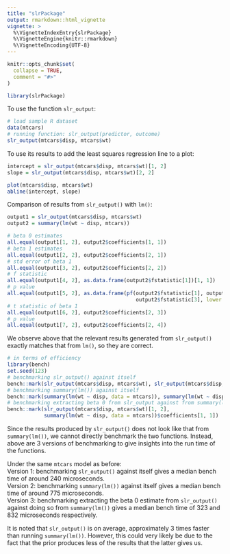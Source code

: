 ```yaml
---
title: "slrPackage"
output: rmarkdown::html_vignette
vignette: >
  %\VignetteIndexEntry{slrPackage}
  %\VignetteEngine{knitr::rmarkdown}
  %\VignetteEncoding{UTF-8}
---
```


```r
knitr::opts_chunk$set(
  collapse = TRUE,
  comment = "#>"
)
```


```r
library(slrPackage)
```

To use the function `slr_output`:
```r
# load sample R dataset
data(mtcars)
# running function: slr_output(predictor, outcome)
slr_output(mtcars$disp, mtcars$wt)
```

To use its results to add the least squares regression line to a plot:
```r
intercept = slr_output(mtcars$disp, mtcars$wt)[1, 2]
slope = slr_output(mtcars$disp, mtcars$wt)[2, 2]

plot(mtcars$disp, mtcars$wt)
abline(intercept, slope)
```

Comparison of results from `slr_output()` with `lm()`:
```r
output1 = slr_output(mtcars$disp, mtcars$wt)
output2 = summary(lm(wt ~ disp, mtcars))

# beta 0 estimates
all.equal(output1[1, 2], output2$coefficients[1, 1])
# beta 1 estimates
all.equal(output1[2, 2], output2$coefficients[2, 1])
# std error of beta 1
all.equal(output1[3, 2], output2$coefficients[2, 2])
# f statistic
all.equal(output1[4, 2], as.data.frame(output2$fstatistic[1])[1, 1])
# p value
all.equal(output1[5, 2], as.data.frame(pf(output2$fstatistic[1], output2$fstatistic[2],
                                          output2$fstatistic[3], lower.tail = FALSE))[1,1])
# t statistic of beta 1
all.equal(output1[6, 2], output2$coefficients[2, 3])
# p value
all.equal(output1[7, 2], output2$coefficients[2, 4])
```
We observe above that the relevant results generated from `slr_output()` exactly 
matches that from `lm()`, so they are correct.

```r
# in terms of efficiency
library(bench)
set.seed(123)
# benchmarking slr_output() against itself
bench::mark(slr_output(mtcars$disp, mtcars$wt), slr_output(mtcars$disp, mtcars$wt))
# benchmarking summary(lm()) against itself
bench::mark(summary(lm(wt ~ disp, data = mtcars)), summary(lm(wt ~ disp, data = mtcars)))
# benchmarking extracting beta 0 from slr_output against from summary(lm())
bench::mark(slr_output(mtcars$disp, mtcars$wt)[1, 2], 
            summary(lm(wt ~ disp, data = mtcars))$coefficients[1, 1])
```
Since the results produced by `slr_output()` does not look like that from `summary(lm())`,
we cannot directly benchmark the two functions. Instead, above are 3 versions of
benchmarking to give insights into the run time of the functions.  

Under the same `mtcars` model as before:  
Version 1: benchmarking `slr_output()` against itself gives a median bench time of
around 240 microseconds.  
Version 2: benchmarking `summary(lm())` against itself gives a median bench time of
around 775 microseconds.  
Version 3: benchmarking extracting the beta 0 estimate from `slr_output()` against doing so from `summary(lm())` gives a median bench time of 323 and 832 microseconds respectively.   

It is noted that `slr_output()` is on average, approximately 3 times faster than 
running `summary(lm())`. However, this could very likely be due to the fact that 
the prior produces less of the results that the latter gives us.
